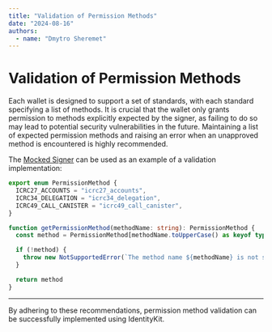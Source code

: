 ```yaml
---
title: "Validation of Permission Methods"
date: "2024-08-16"
authors:
  - name: "Dmytro Sheremet"
---
```


# Validation of Permission Methods

Each wallet is designed to support a set of standards, with each standard specifying a list of
methods. It is crucial that the wallet only grants permission to methods explicitly expected by the
signer, as failing to do so may lead to potential security vulnerabilities in the future.
Maintaining a list of expected permission methods and raising an error when an unapproved method is
encountered is highly recommended.

The
[Mocked Signer](https://github.com/internet-identity-labs/identitykit/blob/main/examples/react-signer/src/service/auth.service.ts#L84)
can be used as an example of a validation implementation:

```typescript
export enum PermissionMethod {
  ICRC27_ACCOUNTS = "icrc27_accounts",
  ICRC34_DELEGATION = "icrc34_delegation",
  ICRC49_CALL_CANISTER = "icrc49_call_canister",
}

function getPermissionMethod(methodName: string): PermissionMethod {
  const method = PermissionMethod[methodName.toUpperCase() as keyof typeof PermissionMethod]

  if (!method) {
    throw new NotSupportedError(`The method name ${methodName} is not supported`)
  }

  return method
}
```

---

By adhering to these recommendations, permission method validation can be successfully implemented
using IdentityKit.
